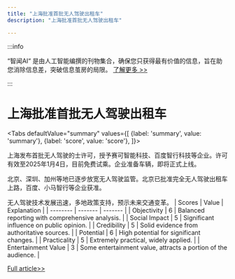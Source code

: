 ```yaml
---
title: "上海批准首批无人驾驶出租车"
description: "上海批准首批无人驾驶出租车"

---
```



:::info

“智闻AI“ 是由人工智能编撰的刊物集合，确保您只获得最有价值的信息，旨在助您消除信息差，突破信息茧房的局限。  [了解更多 >>](/)

:::

# 上海批准首批无人驾驶出租车


<Tabs
	defaultValue="summary"
	values={[
	{label: 'summary', value: 'summary'},
	{label: 'score', value: 'score'},
]}>
<TabItem value="summary">


上海发布首批无人驾驶的士许可，授予赛可智能科技、百度智行科技等企业。许可有效至2025年1月4日，目前免费试乘。企业准备车辆，即将正式上线。

北京、深圳、加州等地已逐步放宽无人驾驶监管。北京已批准完全无人驾驶出租车上路，百度、小马智行等企业获准。

无人驾驶技术发展迅速，多地政策支持，预示未来交通变革。
</TabItem>
<TabItem value="score">
	| Scores     | Value   | Explanation |
	| -------- | ------- | ------- |
	| Objectivity  | 6    | Balanced reporting with comprehensive analysis.    |
	| Social Impact | 5     | Significant influence on public opinion.    |
	| Credibility    | 5    | Solid evidence from authoritative sources.    |
	| Potential    | 6    | High potential for significant changes.    |
	| Practicality    | 5    | Extremely practical, widely applied.    |
	| Entertainment Value    | 3    | Some entertainment value, attracts a portion of the audience.    |
</TabItem>
</Tabs>

[Full article>>](https://readhub.cn/topic/8azpHg2GPU1)
